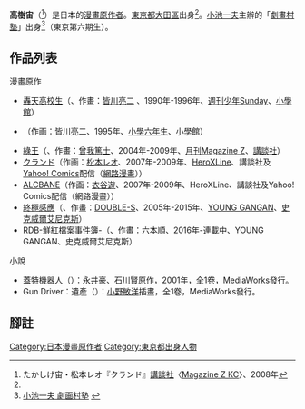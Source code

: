 {{Japanese|japanese= たかしげ 宙|kana= たかしげ ひろし|romaji= Takashige Hiroshi}}

'''高樹宙'''（{{bd||11月2日|||G高樹}}<ref name="kura">たかしげ宙・松本レオ『クランド』[[講談社|講談社]]〈[[月刊Magazine_Z#Magazine_Z_KC|Magazine Z KC]]〉、2008年</ref>）是日本的[[漫畫原作者|漫畫原作者]]。[[東京都|東京都]][[大田區|大田區]]出身<ref name="kura" />。[[小池一夫|小池一夫]]主辦的「[[劇畫村塾|劇畫村塾]]」出身<ref>[http://www.gekison.com/admission/index.html 小池一夫 劇画村塾] {{webarchive|url=https://web.archive.org/web/20090512171414/http://www.gekison.com/admission/index.html |date=2009-05-12 }}</ref>（東京第六期生）。

== 作品列表 ==
;漫畫原作
* [[轟天高校生|轟天高校生]]（{{lang|ja|スプリガン}}、作畫：[[皆川亮二|皆川亮二]] 、1990年-1996年、[[週刊少年Sunday|週刊少年Sunday]]、[[小學館|小學館]]）
* {{Tsl|ja|KYO (漫画)|KYŌ}}（作画：皆川亮二、1995年、[[小學六年生|小學六年生]]、小學館）
* [[綠王|綠王]]（{{lang|ja|緑の王 VERDANT LORD}}、作畫：[[曾我篤士|曾我篤士]]、2004年-2009年、[[月刊Magazine_Z|月刊Magazine Z]]、[[講談社|講談社]]）
* [[クランド|クランド]]（作画：[[松本レオ|松本レオ]]、2007年-2009年、[[HeroXLine|HeroXLine]]、講談社及[[Yahoo!_Comics|Yahoo! Comics]]配信（[[網路漫畫|網路漫畫]]））
* [[ALCBANE|ALCBANE]]（作画：[[衣谷遊|衣谷遊]]、2007年-2009年、HeroXLine、講談社及Yahoo! Comics配信（網路漫畫））
* [[終極感應|終極感應]]（{{lang|ja|死がふたりを分かつまで}}、作畫：[[DOUBLE-S|DOUBLE-S]]、2005年-2015年、[[YOUNG_GANGAN|YOUNG GANGAN]]、[[史克威爾艾尼克斯|史克威爾艾尼克斯]]）
* [[RDB-鮮紅檔案事件簿-|RDB-鮮紅檔案事件簿-]]（{{lang|ja|RDB -レッドデータブック-}}、作畫：六本順、2016年-連載中、YOUNG GANGAN、史克威爾艾尼克斯）
;小說
*[[蓋特機器人|蓋特機器人]]（{{lang|ja|ゲッターロボ}}）：[[永井豪|永井豪]]、[[石川賢|石川賢]]原作，2001年，全1卷，[[MediaWorks|MediaWorks]]發行。
*Gun Driver：遺產（{{lang|ja|ガンドライバー―遺産（ザ・レガシィ）}}）：[[小野敏洋|小野敏洋]]插畫，全1卷，MediaWorks發行。

== 腳註 ==
{{Reflist}}

{{Authority control}}
{{Japanese cartoonist-stub}}
{{DEFAULTSORT:Takashige Hiroshi}}
[[Category:日本漫畫原作者|Category:日本漫畫原作者]]
[[Category:東京都出身人物|Category:東京都出身人物]]